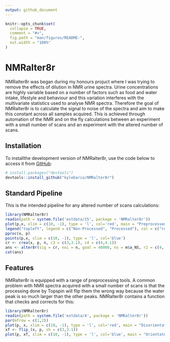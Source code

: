 ```yaml
---
output: github_document
---
```


<!-- README.md is generated from README.Rmd. Please edit that file -->

```r
knitr::opts_chunk$set(
  collapse = TRUE,
  comment = "#>",
  fig.path = "man/figures/README-",
  out.width = "100%"
)
```

# NMRalter8r

<!-- badges: start -->
<!-- badges: end -->

NMRalter8r was began during my honours projuct where I was trying to remove the effects of dilution in NMR urine spectra. Urine concentrations are highly variable based on a number of factors such as food and water intake, lifestyle and behaviour and this variation interferes with the multivariate statistics used to analyse NMR spectra. Therefore the goal of NMRalter8r is to calculate the signal to noise of the spectra and aim to make this constant across all samples acquired. This is achieved through automation of the NMR and on the fly calculations between an experiment with a small number of scans and an experiment with the altered number of scans.

## Installation

<!-- You can install the released version of NMRalter8r from [CRAN](https://CRAN.R-project.org) with:-->

<!--``` r-->
<!--install.packages("NMRalter8r")-->
<!--```-->

<!--And-->To installthe development version of NMRalter8r, use the code below to access it from [GitHub](https://github.com/):

``` r
# install.packages("devtools")
devtools::install_github("kylebario/NMRalter8r")
```
## Standard Pipeline

This is the intended pipeline for any altered number of scans calculations:

```r
library(NMRalter8r)
readin(path = system.file('extdata/15', package = 'NMRalter8r'))
plot(p,x, xlim = c(10, -1), type = 'l', col='red', main = "Preprocessed & Non-Preprocessed NMR Spectrum", xlab = 'Chemical Shift (ppm)', ylab = 'Intensity')
legend("topleft", legend = c("Non-Processed", "Processed"), col = c("red", "blue"), lty = 1)
pproc(x, p)
points(p,x, xlim = c(10, -1), type = 'l', col='blue')
cr <- crea(x, p, n, c3 = c(3,3.1), c4 = c(4,4.1))
ans <- alter8r(sig = cr, noi = n, goal = 40000, ns = m$a_NS, r2 = c(4, 512, 2))
cat(ans)
```

## Features

NMRalter8r is equipped with a range of preprocessing tools. A common problem with NMR spectra acquired with a small number of scans is that the processing done by Topspin will flip them the wrong way because the water peak is so much larger than the other peaks. NMRalter8r contains a function that checks and corrects for this:

```r
library(NMRalter8r)
readin(path = system.file('extdata/4', package = 'NMRalter8r'))
par(mfrow = c(1,2))
plot(p, x, xlim = c(10, -1), type = 'l', col='red', main = "Disorientated NMR Spectrum", xlab = 'Chemical Shift (ppm)', ylab = 'Intensity')
xf <- flip_(x, p, sh = c(3,3.1))
plot(p, xf, xlim = c(10, -1), type = 'l', col='blue', main = "Orientated NMR Spectrum", xlab = 'Chemical Shift (ppm)', ylab = 'Intensity')
```
